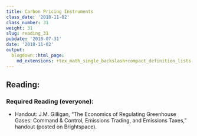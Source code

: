 ```yaml
---
title: Carbon Pricing Instruments
class_date: '2018-11-02'
class_number: 31
weight: 31
slug: reading_31
pubdate: '2018-07-31'
date: '2018-11-02'
output:
  blogdown::html_page:
    md_extensions: +tex_math_single_backslash+compact_definition_lists
---
```

## Reading:

### Required Reading (everyone):
* Handout: J.M. Gilligan, "The Economics of Regulating Greenhouse Gases: Command & Control, Emissions Trading, and Emissions Taxes," handout (posted on Brightspace).


